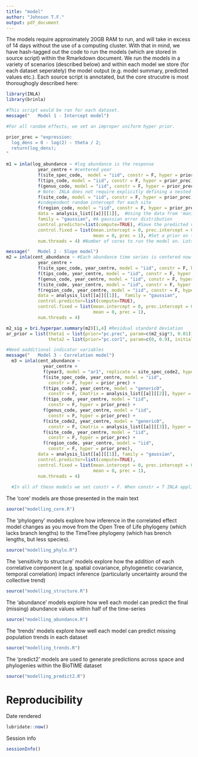 ```yaml
---
title: "model"
author: "Johnson T.F."
output: pdf_document
---
```


The models require approximately 20GB RAM to run, and will take in excess of 14 days without the use of a computing cluster. With that in mind, we have hash-tagged out the code to run the models (which are stored in source script) within the Rmarkdown document. We run the models in a variety of scenarios (described below) and within each model we store (for each dataset seperately) the model output (e.g. model summary, predicted values etc.). Each source script is annotated, but the core strucutre is most thoroughogly described here:

```r
library(INLA)
library(brinla)

#This script would be ran for each dataset.
message("   Model 1 - Intercept model")

#For all random effects, we set an improper uniform hyper prior. 

prior_prec = "expression:
  log_dens = 0 - log(2) - theta / 2;
  return(log_dens);
"

m1 = inla(log_abundance ~ #log abundance is the response
            year_centre + #centered year
            f(site_spec_code,  model = "iid", constr = F, hyper = prior_prec) + #independent random intercept for each population
            f(tips_code, model = "iid", constr = F, hyper = prior_prec) + #independent random intercept for each species
            f(genus_code, model = "iid", constr = F, hyper = prior_prec) + #independent random intercept for each genera
            # Note: INLA does not require explicitly defining a nested structure in the model formula. Instead, its important to ensure the coding used for the random effects are unique and represent this nested structure. See here for guidance: https://groups.google.com/g/r-inla-discussion-group/c/vhf_qY4tvX0/m/cVXvIxbrBwAJ
            f(site_code, model = "iid", constr = F, hyper = prior_prec) +
            #independent random intercept for each site
            f(region_code, model = "iid", constr = F, hyper = prior_prec), #independent random intercept for each region
            data = analysis_list[[a]][[1]],  #Using the data from 'manipulate.Rmd'
            family = "gaussian", #A gaussian error distribution
            control.predictor=list(compute=TRUE), #Save the predicted values
            control.fixed = list(mean.intercept = 0, prec.intercept = 0.001, #Set a prior on the intercept of N(0,1000)
                                 mean = 0, prec = 1), #Set a prior on the fixed effect coefficient of N(0,1)
            num.threads = 4) #Number of cores to run the model on. Lots of cores can actually slow things down, so you are better going for fewer cores IMO.

message("   Model 2 - Slope model")
m2 = inla(cent_abundance ~ #Each abundance time series is centered now too. Every line passes through zero on both axes
            year_centre +
            f(site_spec_code, year_centre, model = "iid", constr = F, hyper = prior_prec) + #All random intercepts described above are now random slopes
            f(tips_code, year_centre, model = "iid", constr = F, hyper = prior_prec) +
            f(genus_code, year_centre, model = "iid", constr = F, hyper = prior_prec) +
            f(site_code, year_centre, model = "iid", constr = F, hyper = prior_prec) +
            f(region_code, year_centre, model = "iid", constr = F, hyper = prior_prec),
            data = analysis_list[[a]][[1]],  family = "gaussian", 
            control.predictor=list(compute=TRUE),
            control.fixed = list(mean.intercept = 0, prec.intercept = 0.001,
                                 mean = 0, prec = 1),
            num.threads = 4)

m2_sig = bri.hyperpar.summary(m2)[1,4] #Residual standard deviation
ar_prior = list(theta1 = list(prior="pc.prec", param=c(m2_sig*3, 0.01)), #penalised complexity prior statement, where we state the odds of the standard deviation captured by the ar1 term exceeding 3*residual standard deviation are very small (probabaility = 0.01)
                theta2 = list(prior="pc.cor1", param=c(0, 0.9), initial = 0)) #Here we state the odds of detecting some autocorrelation (rho greater than 0) are very high (probability of 0.9). We set the inital rho at 0.

#Need aadditional indicator variables
message("   Model 3 - Correlation model")
  m3 = inla(cent_abundance ~ 
              year_centre +
              f(year3, model = "ar1", replicate = site_spec_code2, hyper = ar_prior) + #We specify that abundance observations within population time-series should be ar-1 temporally autocorrelated
              f(site_spec_code, year_centre, model = "iid", 
                constr = F, hyper = prior_prec) +
              f(tips_code2, year_centre, model = "generic0", 
                constr = F, Cmatrix = analysis_list[[a]][[2]], hyper = prior_prec) + #We specify that species should covary accoriding to a phylogenetic covariance matrix (Cmatrix argument). 
              f(tips_code, year_centre, model = "iid", 
                constr = F, hyper = prior_prec) +
              f(genus_code, year_centre, model = "iid", 
                constr = F, hyper = prior_prec) +
              f(site_code2, year_centre, model = "generic0", 
                constr = F, Cmatrix = analysis_list[[a]][[3]], hyper = prior_prec) + #We specify that sites should covary accoriding to a spatial covariance matrix (Cmatrix argument). 
              f(site_code, year_centre, model = "iid", 
                constr = F, hyper = prior_prec) +
              f(region_code, year_centre, model = "iid", 
                constr = F, hyper = prior_prec),
            data = analysis_list[[a]][[1]], family = "gaussian", 
            control.predictor=list(compute=TRUE),
            control.fixed = list(mean.intercept = 0, prec.intercept = 0.001,
                                 mean = 0, prec = 1),
            num.threads = 4)
  
  #In all of these models we set constr = F. When constr = T INLA applies sum to zero constraint. Through simulations it was apparent that setting this to TRUE led to inconsistent performance. In contrast, when set to FALSE, the outputs are very similar to that in brms.
```

The 'core' models are those presented in the main text
```r
source("modelling_core.R")
```

The 'phylogeny' models explore how inference in the correlated effect model changes as you move from the Open Tree of Life phylogeny (which lacks branch lengths) to the TimeTree phylogeny (which has brench lengths, but less species).
```r
source("modelling_phylo.R")
```

The 'sensitivity to structure' models explore how the addition of each correlative component (e.g. spatial covariance, phylogenetic covariance, temporal correlation) impact inference (particularly uncertainty around the collective trend)
```r
source("modelling_structure.R")
```

The 'abundance' models explore how well each model can predict the final (missing) abundance values within half of the time-series
```r
source("modelling_abundance.R")
```

The 'trends' models explore how well each model can predict missing population trends in each dataset
```r
source("modelling_trends.R")
```

The 'predict2' models are used to generate predictions across space and phylogenies within the BioTIME dataset
```r
source("modelling_predict2.R")
```


# Reproducibility

Date rendered
```r
lubridate::now()
```
  
Session info
```r
sessionInfo()
```
